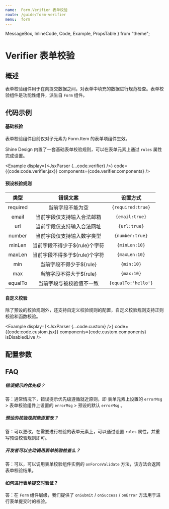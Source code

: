 ```yaml
---
name:  Form.Verifier 表单校验
route: /guide/form-verifier
menu:  form
---
```


  MessageBox,
  InlineCode,
  Code,
  Example,
  PropsTable
} from "theme";

# Verifier 表单校验

## 概述

表单校验组件用于在向提交数据之间，对表单中填充的数据进行规范检查。表单校验组件是功能性组件，派生自 `Form` 组件。

## 代码示例

#### 基础校验

<MessageBox messageType="danger">
  表单校验组件目前仅对子元素为 Form.Item 的表单项组件生效。
</MessageBox>

Shine Design 内置了一套基础表单校验规则，可以在表单元素上通过 `rules` 属性完成设置。

<Example
  display={<JsxParser {...code.verifier} />}
  code={{code:code.verifier.jsx}}
  components={code.verifier.components}
/>


#### 预设校验规则

|  类型  |     错误文案     | 设置方式  |
| :----: | :------------: | :---:
| required |      当前字段不能为空      | `{required:true}` |
| email | 当前字段仅支持输入合法邮箱 |  `{email:true}` |
| url |       当前字段仅支持输入合法网址       | `{url:true}` |
| number |       当前字段仅支持输入数字类型       | `{number:true}` |
| minLen |       当前字段不得少于${rule}个字符       | `{minLen:10}` |
| maxLen |       当前字段不得多于${rule}个字符       | `{maxLen:10}` |
| min |       当前字段不得少于${rule}       | `{min:10}` |
| max |       当前字段不得大于${rule}      | `{max:10}` |
| equalTo |       当前字段与被校验值不一致     | `{equalTo:'hello'}` |

#### 自定义校验

除了预设的校验规则外，还支持自定义校验规则的配置，自定义校验规则支持正则校验和函数校验。

<Example
  display={<JsxParser {...code.custom} />}
  code={{code:code.custom.jsx}}
  components={code.custom.components}
  isDisabledLive
/>

## 配置参数

<PropsTable of={Form.Verifier} />

## FAQ

##### 错误提示的优先级？
答：通常情况下，错误提示优先级遵循就近原则，即 表单元素上设置的 `errorMsg` > 表单校验组件上设置的 `errorMsg` > 预设的默认 `errorMsg` 。

##### 预设的校验规则能否更改？
答：可以更改，在需要进行校验的表单元素上，可以通过设置 `rules` 属性，并重写预设校验规则即可。

##### 开发者可以主动调用表单校验检查么？
答：可以，可以调用表单校验组件实例的 `onForceValidate` 方法，该方法会返回表单校验结果。

#### 如何进行表单提交时验证？
答：在 `Form` 组件层级，我们提供了 `onSubmit` / `onSuccess` / `onError` 方法用于进行表单提交时的校验。
